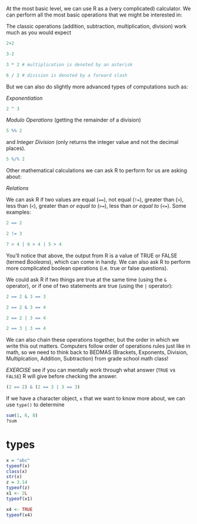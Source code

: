 At the most basic level, we can use R as a (very complicated) calculator. We can perform all the most basic operations that we might be interested in:

The classic operations (addition, subtraction, multiplication, division) work much as you would expect

```r
2+2
```
```r
3-2
```
```r
3 * 2 # multiplication is denoted by an asterisk
```
```r
6 / 2 # division is denoted by a forward slash 
```
But we can also do slightly more advanced types of computations such as:

*Exponentiation*
```r
2 ^ 3
```
*Modulo Operations* (getting the remainder of a division)
```r
5 %% 2
```
and *Integer Division* (only returns the integer value and not the decimal places).
```r
5 %/% 2
```
Other mathematical calculations we can ask R to perform for us are asking about:

*Relations*

We can ask R if two values are equal (`==`), not equal (`!=`), greater than (`>`), less than (`<`), greater than *or equal to* (`>=`), less than *or equal to* (`<=`). Some examples:
```r
2 == 2
```
```r
2 != 3
```
```r
7 > 4 | 6 > 4 | 5 > 4
```

You'll notice that above, the output from R is a value of TRUE or FALSE (termed *Booleans*), which can come in handy. We can also ask R to perform more complicated boolean operations (i.e. true or false questions). 

We could ask R if two things are true at the same time (using the `&` operator), or if one of two statements are true (using the `|` operator):
```r
2 == 2 & 3 == 3
```
```r
2 == 2 & 3 == 4
```
```r
2 == 2 | 3 == 4
```
```r
2 == 3 | 3 == 4
```
We can also chain these operations together, but the order in which we write this out matters. Computers follow order of operations rules just like in math, so we need to think back to BEDMAS (Brackets, Exponents, Division, Multiplcation, Addition, Subtraction) from grade school math class! 

*EXERCISE* see if you can mentally work through what answer (`TRUE` vs `FALSE`) R will give before checking the answer. 

```r
(2 == 2) & (2 == 3 | 3 == 3)
```
If we have a character object, `x` that we want to know more about, we can use `type()` to determine 


```r
sum(1, 6, 8)
?sum
```


# types

```r
x = "abc"
typeof(x)
class(x)
str(x)
z = 3.14
typeof(z)
x1 <- 2L
typeof(x1)

x4 <- TRUE
typeof(x4)
```

